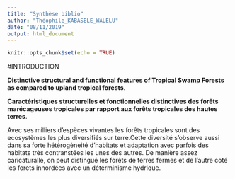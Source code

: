 ---
title: "Synthèse biblio"
author: "Théophile_KABASELE_WALELU"
date: "08/11/2019"
output: html_document
---

```{r setup, include=FALSE}
knitr::opts_chunk$set(echo = TRUE)
```

#INTRODUCTION 

**Distinctive structural and functional features of Tropical Swamp Forests as compared to upland tropical forests**.

**Caractéristiques structurelles et fonctionnelles distinctives des forêts marécageuses tropicales par rapport aux forêts tropicales des hautes terres**.

Avec ses milliers d'espèces vivantes les forêts tropicales sont des ecosystèmes les plus diversifiés sur terre.Cette diversité s'observe aussi dans sa forte hétérogèneité d'habitats et adaptation avec parfois des habitats très contranstées les unes des autres. De manière assez caricaturalle, on peut distingué les forêts de terres fermes et de l'autre coté les forets innordées avec un déterminisme hydrique. 